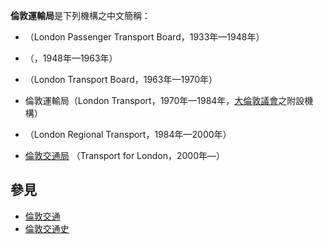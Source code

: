'''倫敦運輸局'''是下列機構之中文簡稱：

*{{Link-en|倫敦乘客運輸委員會|London Passenger Transport Board}}（London Passenger Transport Board，1933年—1948年）
*{{Link-en|倫敦交通行政部|London Transport Executive}}（，1948年—1963年）
*{{Link-en|倫敦交通委員會|London Transport Board}}（London Transport Board，1963年—1970年）
*倫敦運輸局（London Transport，1970年—1984年，[[大倫敦議會|大倫敦議會]]之附設機構）
*{{Link-en|倫敦區域交通局|London Regional Transport}}（London Regional Transport，1984年—2000年）
*[[倫敦交通局|倫敦交通局]] （Transport for London，2000年—）

==參見==
*[[倫敦交通|倫敦交通]]
*[[倫敦交通史|倫敦交通史]]

{{disambig|Cat=組織機構消歧義}}
